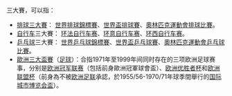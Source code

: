 {{noteTA
|G1=uefa
|G2=足球
|G3=Table Tennis
|1=zh-hans:环法自行车赛; zh-tw:環法自由車賽;zh-hk:環法單車賽;
|2=zh-hans:自行车; zh-tw:自由車; zh-hk:單車;
|3=zh-hans:环意自行车赛; zh-hk:環意單車賽; zh-tw:環義自由車賽;
|4=zh-hans:环意; zh-hk:環意; zh-tw:環義;
|5=zh-hans:环西自行车赛; zh-hk:環西單車賽; zh-tw:環西自由車賽;
|6=zh-hans:欧洲优胜者杯; zh-hant:歐洲盃賽冠軍盃; zh-hk:歐洲盃賽冠軍盃;
|7=zh-hans:乒乓球;zh-hant:乒乓球;zh-hk:乒乓球;zh-tw:桌球;zh-mo:乒乓球;
}}

三大賽，可以指：
* [[排球|排球]][[世界室內排球冠軍列表|三大賽]]： [[世界排球錦標賽|世界排球錦標賽]]、[[世界盃排球賽|世界盃排球賽]]、[[奧林匹克運動會排球比賽|奧林匹克運動會排球比賽]]。
* [[自行车|自行车]]三大賽： [[环法自行车赛|环法自行车赛]]、[[环意自行车赛|环意自行车赛]]、[[环西自行车赛|环西自行车赛]]。
* [[乒乓球|乒乓球]]三大賽： [[世界乒乓球錦標賽|世界乒乓球錦標賽]]、[[世界盃乒乓球賽|世界盃乒乓球賽]]、[[奧林匹克運動會乒乓球比賽|奧林匹克運動會乒乓球比賽]]。
* [[歐洲三大盃|歐洲三大盃賽]]（[[足球|足球]]）：合指1971年至1999年间同时存在的三项欧洲足球赛事，分别是[[欧洲冠军联赛|欧洲冠军联赛]]（包括前身歐洲冠軍球會盃）、[[欧洲优胜者杯|欧洲优胜者杯]]和[[欧洲联盟杯|欧洲联盟杯]]（前身為不被[[欧洲足联|欧洲足联]]承認，於1955/56-1970/71年球季間舉行的[[国际城市博览会杯|国际城市博览会盃]]）。

{{消歧義}}